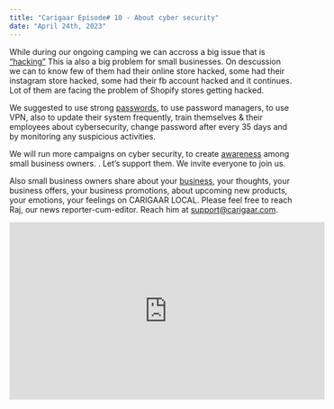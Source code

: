 ```yaml
---
title: "Carigaar Episode# 10 - About cyber security"
date: "April 24th, 2023"
---
```


While during our ongoing camping we can accross a big issue that is [“hacking”](https://info.connectwise.com/cybersecurity/cybersecurity/demo/sem/cybersecurity-demo?mcid=PPC1597&loc=na&_bt=559247570058&_bk=cybersecurity%20protection&_bm=p&_bn=g&_bg=125463339495&utm_term=cybersecurity%20protection&utm_campaign=PPC1597&utm_source=google&utm_medium=ppc&utm_content=demo&cq_cmp=13977404580&cq_plac=&cq_net=g&&utm_term=cybersecurity%20protection&utm_campaign=&utm_source=adwords&utm_medium=ppc&hsa_acc=9203101683&hsa_cam=13977404580&hsa_grp=125463339495&hsa_ad=559247570058&hsa_src=g&hsa_tgt=kwd-445942129676&hsa_kw=cybersecurity%20protection&hsa_mt=p&hsa_net=adwords&hsa_ver=3&gad=1&gclid=Cj0KCQjwi46iBhDyARIsAE3nVrZCpYfIXi7UpnyMV2QwgX5OLyXluE_5xEbLL3XR8NyPexhaNm32hR4aApqBEALw_wcB&gclsrc=aw.ds) This ia also a big problem for small businesses. On descussion we can to know few of them had their online store hacked, some had their instagram store hacked, some had their fb account hacked and it continues. Lot of them are facing the problem of Shopify stores getting hacked.

We suggested to use strong [passwords](https://chamber.ca/canadian-small-business-cyber-security-survival-guide/), to use password managers, to use VPN, also to update their system frequently, train themselves & their employees about cybersecurity, change password after every 35 days and by monitoring any suspicious activities.

We will run more campaigns on cyber security, to create [awareness](https://www.intel.ca/content/www/ca/en/business/small-business/resources/small-business-cyber-security.html) among small business owners. . Let’s support them. We invite everyone to join us.

Also small business owners share about your [business](https://www.fcc.gov/communications-business-opportunities/cybersecurity-small-businesses), your thoughts, your business offers, your business promotions, about upcoming new products, your emotions, your feelings on CARIGAAR LOCAL. Please feel free to reach Raj, our news reporter-cum-editor. Reach him at support@carigaar.com.

<iframe
  width="560"
  height="315"
  src="https://www.youtube.com/embed/0ozLQ3k5qT4"
  title="YouTube video player"
  frameborder="0"
  allow="accelerometer; autoplay; clipboard-write; encrypted-media; gyroscope; picture-in-picture; web-share"
  allowfullscreen
></iframe>
